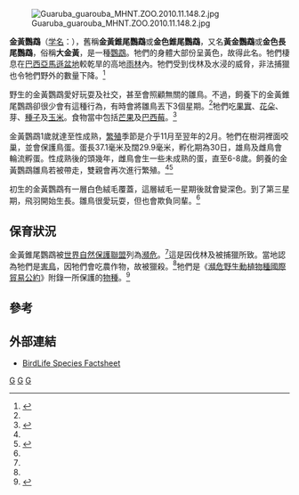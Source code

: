 {{Speciesbox
| taxon = Guaruba guarouba
| binomial_authority = ([[Johann_Friedrich_Gmelin|Gmelin]], 1788)
| image = Guaruba guarouba -Gramado Zoo, Brazil-8a.jpg
| image_caption = 巴西格拉馬多動物園（Gramado Zoo）內的金黃鸚鵡
| status = VU
| status_system = IUCN3.1
| status_ref = <ref name=IUCN>{{IUCN|id=22724703 |title=''Guaruba guarouba'' |assessor=BirdLife International |assessor-link=BirdLife International |version=2020.1 |year=2018 |accessdate=9 August 2018}} 資料庫資料包含說明此物種被編入易危級別的原因</ref>
| parent_authority = [[勒內-普里梅韋勒·萊松|Lesson]], 1830
| synonyms =
* ''Aratinga guarouba''<br>{{small|Spix, 1824}}
* ''Psittacus guarouba''<br>{{small|Gmelin, 1788}}
| range_map = Guaruba guarouba Map.svg
| range_map_caption = 野生金黃鸚鵡的分布範圍
}}
[[File:Guaruba_guarouba_MHNT.ZOO.2010.11.148.2.jpg|thumb]]


'''金黃鸚鵡'''（[[学名|学名]]：''{{lang|la|Guaruba guarouba}}''），舊稱'''金黃錐尾鸚鵡'''或'''金色錐尾鸚鵡'''，又名'''黃金鸚鵡'''或'''金色長尾鸚鵡'''，俗稱'''大金黃'''，是一種[[鸚鵡|鸚鵡]]。牠們的身體大部份呈黃色，故得此名。牠們棲息在[[巴西|巴西]][[亞馬遜盆地|亞馬遜盆地]]較乾旱的高地[[雨林|雨林]]內。牠們受到伐林及水浸的威脅，非法捕獵也令牠們野外的數量下降。<ref name="Hawaii">{{Cite web|url=http://www.honoluluzoo.org/golden_conure.htm|title=Golden Conure|author=Honolulu Zoo|accessdate=2009-06-09|deadurl=yes|archiveurl=https://web.archive.org/web/20070306090616/http://www.honoluluzoo.org/golden_conure.htm|archivedate=2007-03-06}}</ref>

野生的金黃鸚鵡愛好玩耍及社交，甚至會照顧無關的雛鳥。不過，飼養下的金黃錐尾鸚鵡卻很少會有這種行為，有時會將雛鳥丟下3個星期。<ref name="Hawaii"/>牠們吃[[果實|果實]]、[[花朵|花朵]]、芽、[[種子|種子]]及[[玉米|玉米]]。食物當中包括[[芒果|芒果]]及[[巴西莓|巴西莓]]。<ref>{{Cite web|author=Golden Conure Survival Fund|url=http://goldenconure.org/natural_diet.html|title=Natural Diet|accessdate=2009-06-09|archive-date=2009-04-22|archive-url=https://web.archive.org/web/20090422154120/http://goldenconure.org/natural_diet.html|dead-url=yes}}</ref>

金黃鸚鵡1歲就達至性成熟，[[繁殖|繁殖]]季節是介乎11月至翌年的2月。牠們在樹洞裡面咬巢，並會保護鳥蛋。蛋長37.1毫米及闊29.9毫米，孵化期為30日，雄鳥及雌鳥會輪流孵蛋。性成熟後的頭幾年，雌鳥會生一些未成熟的蛋，直至6-8歲。飼養的金黃鸚鵡雛鳥若被帶走，雙親會再次進行繁殖。<ref name="Hawaii"/><ref name="breeding">{{Cite web|author=Golden Conure Survival Fund|url=http://goldenconure.org/breeding.html|title=Breeding|accessdate=2009-06-09|archive-url=https://web.archive.org/web/20110325075620/http://goldenconure.org/breeding.html|archive-date=2011-03-25|dead-url=yes}}</ref>

初生的金黃鸚鵡有一層白色絨毛覆蓋，這層絨毛一星期後就會變深色。到了第三星期，飛羽開始生長。雛鳥很愛玩耍，但也會欺負同輩。<ref name="Hawaii"/>

== 保育狀況 ==
金黃錐尾鸚鵡被[[世界自然保護聯盟|世界自然保護聯盟]]列為[[瀕危|瀕危]]。<ref name=IUCN/>這是因伐林及被捕獵所致。當地認為牠們是[[害鳥|害鳥]]，因牠們會吃農作物，故被獵殺。<ref name="Hawaii"/>牠們是《[[瀕危野生動植物種國際貿易公約|瀕危野生動植物種國際貿易公約]]》附錄一所保護的[[物種|物種]]。<ref>{{cite web|url=http://www.cites.org/eng/app/appendices.shtml|title=Species lists (Appendices I, II and III)|author=CITES|date=2008-07-01|accessdate=2009-06-09|archive-date=2011-08-19|archive-url=https://www.webcitation.org/6137Cnlj6?url=http://www.cites.org/eng/app/appendices.shtml|dead-url=no}}</ref>

== 參考 ==
{{reflist}}

== 外部連結 ==
* [http://www.birdlife.org/datazone/species/index.html?action=SpcHTMDetails.asp&sid=9847&m=0 BirdLife Species Factsheet] {{Wayback|url=http://www.birdlife.org/datazone/species/index.html?action=SpcHTMDetails.asp&sid=9847&m=0 |date=20090103024002 }}
{{taxonbar}}
[[Category:1788年描述的鸟类|G]]
[[Category:金剛鸚鵡族|G]]
[[Category:巴西鳥類|G]]